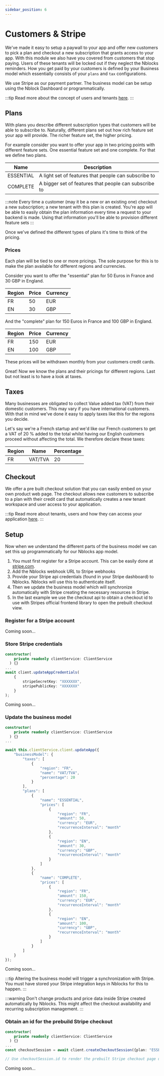 ```yaml
---
sidebar_position: 6
---
```


# Customers & Stripe


We've made it easy to setup a paywall to your app and offer new customers to pick a plan and checkout a new subscription that grants access to your app.
With this module we also have you covered from customers that stop paying. Users of these tenants will be locked out if they neglect the Nblocks reminders.
How you get paid by your customers is defined by your Business model which essentially consists of your `plans` and `tax` configurations.

We use Stripe as our payment partner.
The business model can be setup using the Nblock Dashboard or programmatically.

:::tip
Read more about the concept of users and tenants [here](tenants-users.mdx).
:::

## Plans
With plans you describe different subscription types that customers will be able to subscribe to. 
Naturally, different plans set out how rich feature set your app will provide. The richer feature set, the higher pricing.

For example consider you want to offer your app in two pricing points with different feature sets. One essential feature set and one complete. 
For that we define two plans.

| Name          | Description
| -----------   | -----------   |
| ESSENTIAL     | A light set of features that people can subscribe to |
| COMPLETE      | A bigger set of features that people can subscribe to |

:::note
Every time a customer (may it be a new or an existing one) checkout a new subscription; a new tenant with this plan is created. 
You're app will be able to easily obtain the plan information every time a request to your backend is made. 
Using that information you'll be able to provision different feature sets
:::

Once we've defined the different types of plans it's time to think of the pricing.

### Prices
Each plan will be tied to one or more pricings. The sole purpose for this is to make the plan available for different regions and currencies.

Consider you want to offer the "essential" plan for 50 Euros in France and 30 GBP in England.

| Region      | Price    | Currency |
| -----------   | -----------   | -----------   |
| FR     | 50 | EUR  |
| EN      | 30 | GBP   |

And the "complete" plan for 150 Euros in France and 100 GBP in England.

| Region      | Price    | Currency |
| -----------   | -----------   | -----------   |
| FR     | 150 | EUR  |
| EN      | 100 | GBP   |

These prices will be withdrawn monthly from your customers credit cards. 

Great! Now we know the plans and their pricings for different regions. Last but not least is to have a look at taxes.

## Taxes
Many businesses are obligated to collect Value added tax (VAT) from their domestic customers. This may vary if you have international customers. 
With that in mind we've done it easy to apply taxes like this for the regions you decide.

Let's say we're a French startup and we'd like our French customers to get a VAT of 20 % added to the total whilst having our English customers proceed without affecting the total.
We therefore declare these taxes:

| Region      | Name    | Percentage |
| -----------   | -----------   | -----------   |
| FR     | VAT/TVA | 20  |

## Checkout
We offer a pre built checkout solution that you can easily embed on your own product web page. 
The checkout allows new customers to subscribe to a plan with their credit card that automatically creates a new tenant workspace and user access to your application. 

:::tip
Read more about tenants, users and how they can access your application [here](tenants-users).
:::

## Setup
Now when we understand the different parts of the business model we can set this up programmatically for our Nblocks app model.
1. You must first register for a Stripe account. This can be easily done at [stripe.com](https://stripe.com).
1. Add the Nblocks webhook URL to Stripe webhooks
1. Provide your Stripe api credentials (found in your Stripe dashboard) to Nblocks. Nblocks will use this to authenticate itself.
1. Then we update the business model which will synchronize automatically with Stripe creating the necessary resources in Stripe.
1. In the last example we use the checkout api to obtain a checkout id to use with Stripes official frontend library to open the prebuilt checkout view.

### Register for a Stripe account
Coming soon...

### Store Stripe credentials

<Tabs>
<TabItem value="nestjs" label="NestJS" default>

```typescript
constructor(
    private readonly clientService: ClientService
  ) {}
...
await client.updateAppCredentials(
    {
        stripeSecretKey: "XXXXXXX", 
        stripePublicKey: "XXXXXXX"
    }
);
```

</TabItem>
<TabItem value="expressjs" label="Express.js">
Coming soon...
</TabItem>
</Tabs>

### Update the business model
<Tabs>
<TabItem value="nestjs" label="NestJS" default>

```typescript
constructor(
    private readonly clientService: ClientService
  ) {}
...

await this.clientService.client.updateApp({
    "businessModel": {
        "taxes": [
            {
                "region": "FR",
                "name": "VAT/TVA",
                "percentage": 20
            }
        ],
        "plans": [
            {
                "name": "ESSENTIAL",
                "prices": [
                    {
                        "region": "FR",
                        "amount": 50,
                        "currency": "EUR",
                        "recurrenceInterval": "month"
                    },
                    {
                        "region": "EN",
                        "amount": 30,
                        "currency": "GBP",
                        "recurrenceInterval": "month"
                    }
                ]
            },
            {
                "name": "COMPLETE",
                "prices": [
                    {
                        "region": "FR",
                        "amount": 150,
                        "currency": "EUR",
                        "recurrenceInterval": "month"
                    },
                    {
                        "region": "EN",
                        "amount": 100,
                        "currency": "GBP",
                        "recurrenceInterval": "month"
                    }
                ]
            }
        ]
    }
});
```

</TabItem>
<TabItem value="expressjs" label="Express.js">
Coming soon...
</TabItem>
</Tabs>

:::tip
Altering the business model will trigger a synchronization with Stripe. You must have stored your Stripe integration keys in Nblocks for this to happen.
:::

:::warning
Don't change products and price data inside Stripe created automatically by Nblocks. This might affect the checkout availability and recurring subscription management.
:::

### Obtain an id for the prebuild Stripe checkout

<Tabs>
<TabItem value="nestjs" label="NestJS" default>

```typescript
constructor(
    private readonly clientService: ClientService
  ) {}
...
const checkoutSession = await client.createCheckoutSession({plan: "ESSENTIAL", region: "FR"});

// Use checkoutSession.id to render the prebuilt Stripe checkout page using Stripe JS Lib.
```

</TabItem>
<TabItem value="expressjs" label="Express.js">
Coming soon...
</TabItem>
</Tabs>
